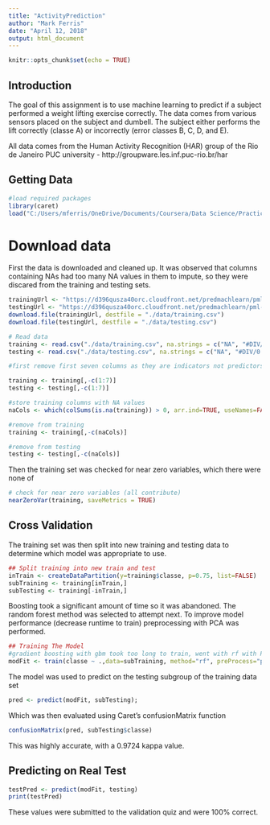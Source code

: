 ```yaml
---
title: "ActivityPrediction"
author: "Mark Ferris"
date: "April 12, 2018"
output: html_document
---
```


```r
knitr::opts_chunk$set(echo = TRUE)
```

## Introduction
The goal of this assignment is to use machine learning to predict if a subject performed a weight lifting exercise correctly. The data comes from various sensors placed on the subject and dumbell. The subject either performs the lift correctly (classe A) or incorrectly (error classes B, C, D, and E).

All data comes from the Human Activity Recognition (HAR) group of the Rio de Janeiro PUC university - http://groupware.les.inf.puc-rio.br/har

## Getting Data
```r
#load required packages
library(caret)
load("C:/Users/mferris/OneDrive/Documents/Coursera/Data Science/Practical Machine Learning/Prediction Assignment Writeup/trainedmodel.RData")
```
# Download data
First the data is downloaded and cleaned up. It was observed that columns containing NAs had too many NA values in them to impute, so they were discared from the training and testing sets.
```r
trainingUrl <- "https://d396qusza40orc.cloudfront.net/predmachlearn/pml-training.csv"
testingUrl <- "https://d396qusza40orc.cloudfront.net/predmachlearn/pml-testing.csv"
download.file(trainingUrl, destfile = "./data/training.csv")
download.file(testingUrl, destfile = "./data/testing.csv")

# Read data
training <- read.csv("./data/training.csv", na.strings = c("NA", "#DIV/0!"))
testing <- read.csv("./data/testing.csv", na.strings = c("NA", "#DIV/0!"))

#first remove first seven columns as they are indicators not predictors

training <- training[,-c(1:7)]
testing <- testing[,-c(1:7)]

#store training columns with NA values
naCols <- which(colSums(is.na(training)) > 0, arr.ind=TRUE, useNames=FALSE)

#remove from training
training <- training[,-c(naCols)]

#remove from testing
testing <- testing[,-c(naCols)]
```
Then the training set was checked for near zero variables, which there were none of
```r
# check for near zero variables (all contribute)
nearZeroVar(training, saveMetrics = TRUE)
```

## Cross Validation
The training set was then split into new training and testing data to determine which model was appropriate to use.

```r
## Split training into new train and test
inTrain <- createDataPartition(y=training$classe, p=0.75, list=FALSE)
subTraining <- training[inTrain,]
subTesting <- training[-inTrain,]
```
Boosting took a significant amount of time so it was abandoned. The random forest method was selected to attempt next. To improve model performance (decrease runtime to train) preprocessing with PCA was performed.
```r
## Training The Model
#gradient boosting with gbm took too long to train, went with rf with PCA preprocessing
modFit <- train(classe ~ .,data=subTraining, method="rf", preProcess="pca", prox=TRUE)
```

The model was used to predict on the testing subgroup of the training data set
```r
pred <- predict(modFit, subTesting);
```
Which was then evaluated using Caret's confusionMatrix function
```r
confusionMatrix(pred, subTesting$classe)
```
This was highly accurate, with a 0.9724 kappa value.

## Predicting on Real Test
```r
testPred <- predict(modFit, testing)
print(testPred)
```

These values were submitted to the validation quiz and were 100% correct.